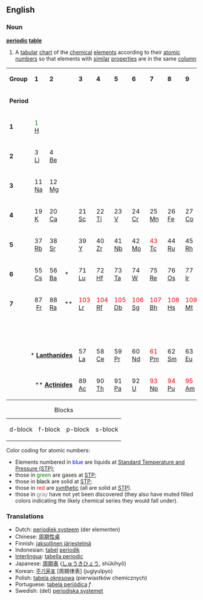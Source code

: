 ==English==
===Noun===
{{wikipedia}}
'''[[periodic]] [[table]]'''
#{{chemistry}} A [[tabular]] [[chart]] of the [[chemical]] [[element]]s according to their [[atomic number]]s so that elements with [[similar]] [[properties]] are in the same [[column]]

<!-- table modified from Wikipedia -->
<center>
{| style="width: 80%;"
|- align="center"
| '''Group'''
| '''1'''
| '''2'''
| style="vertical-align: top;" | <br>
| '''3'''
| '''4'''
| '''5'''
| '''6'''
| '''7'''
| '''8'''
| '''9'''
| '''10'''
| '''11'''
| '''12'''
| '''13'''
| '''14'''
| '''15'''
| '''16'''
| '''17'''
| '''18'''
|- align="center"
| '''Period'''
| colspan="20" | <br>
|- align="center"
| '''1'''
| bgcolor="#ff6699" | <font color="green">1</font><br>[[Hydrogen|H]]
| colspan="17" | <br>
| bgcolor="#99ccff" | <font color="green">2</font><br>[[Helium|He]]
|- align="center"
| '''2'''
| bgcolor="#ff6699" | 3<br>[[Lithium|Li]]
| bgcolor="#ff6699" | 4<br>[[Beryllium|Be]]
| style="vertical-align: top;" | <br>
| colspan="10" | <br>
| bgcolor="#99ccff" | 5<br>[[Boron|B]]
| bgcolor="#99ccff" | 6<br>[[Carbon|C]]
| bgcolor="#99ccff" | <font color="green">7</font><br>[[Nitrogen|N]]
| bgcolor="#99ccff" | <font color="green">8</font><br>[[Oxygen|O]]
| bgcolor="#99ccff" | <font color="green">9</font><br>[[Fluorine|F]]
| bgcolor="#99ccff" | <font color="green">10</font><br>[[Neon|Ne]]
|- align="center"
| '''3'''
| bgcolor="#ff6699" | 11<br>[[Sodium|Na]]
| bgcolor="#ff6699" | 12<br>[[Magnesium|Mg]]
| style="vertical-align: top;" | <br>
| colspan="10" | <br>
| bgcolor="#99ccff" | 13<br>[[Aluminium|Al]]
| bgcolor="#99ccff" | 14<br>[[Silicon|Si]]
| bgcolor="#99ccff" | 15<br>[[Phosphorus|P]]
| bgcolor="#99ccff" | 16<br>[[Sulfur|S]]
| bgcolor="#99ccff" | <font color="green">17</font><br>[[Chlorine|Cl]]
| bgcolor="#99ccff" | <font color="green">18</font><br>[[Argon|Ar]]
|- align="center"
| '''4'''
| bgcolor="#ff6699" | 19<br>[[Potassium|K]]
| bgcolor="#ff6699" | 20<br>[[Calcium|Ca]]
| style="vertical-align: top;" | <br>
| bgcolor="#ccff99" | 21<br>[[Scandium|Sc]]
| bgcolor="#ccff99" | 22<br>[[Titanium|Ti]]
| bgcolor="#ccff99" | 23<br>[[Vanadium|V]]
| bgcolor="#ccff99" | 24<br>[[Chromium|Cr]]
| bgcolor="#ccff99" | 25<br>[[Manganese|Mn]]
| bgcolor="#ccff99" | 26<br>[[Iron|Fe]]
| bgcolor="#ccff99" | 27<br>[[Cobalt|Co]]
| bgcolor="#ccff99" | 28<br>[[Nickel|Ni]]
| bgcolor="#ccff99" | 29<br>[[Copper|Cu]]
| bgcolor="#ccff99" | 30<br>[[Zinc|Zn]]
| bgcolor="#99ccff" | 31<br>[[Gallium|Ga]]
| bgcolor="#99ccff" | 32<br>[[Germanium|Ge]]
| bgcolor="#99ccff" | 33<br>[[Arsenic|As]]
| bgcolor="#99ccff" | 34<br>[[Selenium|Se]]
| bgcolor="#99ccff" | <font color="blue">35</font><br>[[Bromine|Br]]
| bgcolor="#99ccff" | <font color="green">36</font><br>[[Krypton|Kr]]
|- align="center"
| '''5'''
| bgcolor="#ff6699" | 37<br>[[Rubidium|Rb]]
| bgcolor="#ff6699" | 38<br>[[Strontium|Sr]]
| style="vertical-align: top;" | <br>
| bgcolor="#ccff99" | 39<br>[[Yttrium|Y]]
| bgcolor="#ccff99" | 40<br>[[Zirconium|Zr]]
| bgcolor="#ccff99" | 41<br>[[Niobium|Nb]]
| bgcolor="#ccff99" | 42<br>[[Molybdenum|Mo]]
| bgcolor="#ccff99" | <font color="red">43</font><br>[[Technetium|Tc]]
| bgcolor="#ccff99" | 44<br>[[Ruthenium|Ru]]
| bgcolor="#ccff99" | 45<br>[[Rhodium|Rh]]
| bgcolor="#ccff99" | 46<br>[[Palladium|Pd]]
| bgcolor="#ccff99" | 47<br>[[Silver|Ag]]
| bgcolor="#ccff99" | 48<br>[[Cadmium|Cd]]
| bgcolor="#99ccff" | 49<br>[[Indium|In]]
| bgcolor="#99ccff" | 50<br>[[Tin|Sn]]
| bgcolor="#99ccff" | 51<br>[[Antimony|Sb]]
| bgcolor="#99ccff" | 52<br>[[Tellurium|Te]]
| bgcolor="#99ccff" | 53<br>[[Iodine|I]]
| bgcolor="#99ccff" | <font color="green">54</font><br>[[Xenon|Xe]]
|- align="center"
| '''6'''
| bgcolor="#ff6699" | 55<br>[[Caesium|Cs]]
| bgcolor="#ff6699" | 56<br>[[Barium|Ba]]
| bgcolor="#66ffcc" | *<br>
| bgcolor="#ccff99" | 71<br>[[Lutetium|Lu]]
| bgcolor="#ccff99" | 72<br>[[Hafnium|Hf]]
| bgcolor="#ccff99" | 73<br>[[Tantalum|Ta]]
| bgcolor="#ccff99" | 74<br>[[Tungsten|W]]
| bgcolor="#ccff99" | 75<br>[[Rhenium|Re]]
| bgcolor="#ccff99" | 76<br>[[Osmium|Os]]
| bgcolor="#ccff99" | 77<br>[[Iridium|Ir]]
| bgcolor="#ccff99" | 78<br>[[Platinum|Pt]]
| bgcolor="#ccff99" | 79<br>[[Gold|Au]]
| bgcolor="#ccff99" | <font color="blue">80</font><br>[[Mercury|Hg]]
| bgcolor="#99ccff" | 81<br>[[Thallium|Tl]]
| bgcolor="#99ccff" | 82<br>[[Lead|Pb]]
| bgcolor="#99ccff" | 83<br>[[Bismuth|Bi]]
| bgcolor="#99ccff" | 84<br>[[Polonium|Po]]
| bgcolor="#99ccff" | 85<br>[[Astatine|At]]
| bgcolor="#99ccff" | <font color="green">86</font><br>[[Radon|Rn]]
|- align="center"
| '''7'''
| bgcolor="#ff6699" | 87<br>&nbsp;[[Francium|Fr]]&nbsp;
| bgcolor="#ff6699" | 88<br>[[Radium|Ra]]
| bgcolor="#66ffcc" | **<br>
| bgcolor="#ccff99" | <font color="red">103</font><br>[[Lawrencium|Lr]]
| bgcolor="#ccff99" | <font color="red">104</font><br>[[Rutherfordium|Rf]]
| bgcolor="#ccff99" | <font color="red">105</font><br>[[Dubnium|Db]]
| bgcolor="#ccff99" | <font color="red">106</font><br>[[Seaborgium|Sg]]
| bgcolor="#ccff99" | <font color="red">107</font><br>[[Bohrium|Bh]]
| bgcolor="#ccff99" | <font color="red">108</font><br>[[Hassium|Hs]]
| bgcolor="#ccff99" | <font color="red">109</font><br>[[Meitnerium|Mt]]
| bgcolor="#ccff99" | <font color="red">110</font><br>[[Darmstadtium|Ds]]
| bgcolor="#ccff99" | <font color="red">111</font><br>[[Roentgenium|Rg]]
| bgcolor="#ccff99" | <font color="red">112</font><br>[[Ununbium|Uub]]
| bgcolor="#99ccff" | <font color="red">113<br>[[Ununtrium|Uut]]</font>
| bgcolor="#99ccff" | <font color="red">114</font><br>[[Ununquadium|Uuq]]
| bgcolor="#99ccff" | <font color="red">115<br>[[Ununpentium|Uup]]</font>
| bgcolor="#99ccff" | <font color="red">116<br>[[Ununhexium|Uuh]]</font>
| bgcolor="#ecfefe" | <font color="#cccccc">117<br>[[Ununseptium|Uus]]</font>
| bgcolor="#ecfefe" | <font color="#cccccc">118<br>[[Ununoctium|Uuo]]</font>
|- align="center"
| colspan="21" | <br>
|- align="center"
| colspan="4" align="right" | * '''[[Lanthanide]]s'''
| bgcolor="#66ffcc" | 57<br>[[Lanthanum|La]]
| bgcolor="#66ffcc" | 58<br>[[Cerium|Ce]]
| bgcolor="#66ffcc" | 59<br>[[Praseodymium|Pr]]
| bgcolor="#66ffcc" | 60<br>[[Neodymium|Nd]]
| bgcolor="#66ffcc" | <font color="red">61</font><br>[[Promethium|Pm]]
| bgcolor="#66ffcc" | 62<br>[[Samarium|Sm]]
| bgcolor="#66ffcc" | 63<br>[[Europium|Eu]]
| bgcolor="#66ffcc" | 64<br>[[Gadolinium|Gd]]
| bgcolor="#66ffcc" | 65<br>[[Terbium|Tb]]
| bgcolor="#66ffcc" | 66<br>[[Dysprosium|Dy]]
| bgcolor="#66ffcc" | 67<br>[[Holmium|Ho]]
| bgcolor="#66ffcc" | 68<br>[[Erbium|Er]]
| bgcolor="#66ffcc" | 69<br>[[Thulium|Tm]]
| bgcolor="#66ffcc" | 70<br>[[Ytterbium|Yb]]
|- align="center"
| colspan="4" align="right" | ** '''[[Actinide]]s'''
| bgcolor="#66ffcc" | 89<br>[[Actinium|Ac]]
| bgcolor="#66ffcc" | 90<br>[[Thorium|Th]]
| bgcolor="#66ffcc" | 91<br>[[Protactinium|Pa]]
| bgcolor="#66ffcc" | 92<br>[[Uranium|U]]
| bgcolor="#66ffcc" | <font color="red">93</font><br>[[Neptunium|Np]]
| bgcolor="#66ffcc" | <font color="red">94</font><br>[[Plutonium|Pu]]
| bgcolor="#66ffcc" | <font color="red">95</font><br>[[Americium|Am]]
| bgcolor="#66ffcc" | <font color="red">96</font><br>[[Curium|Cm]]
| bgcolor="#66ffcc" | <font color="red">97</font><br>[[Berkelium|Bk]]
| bgcolor="#66ffcc" | <font color="red">98</font><br>[[Californium|Cf]]
| bgcolor="#66ffcc" | <font color="red">99</font><br>[[Einsteinium|Es]]
| bgcolor="#66ffcc" | <font color="red">100</font><br>[[Fermium|Fm]]
| bgcolor="#66ffcc" | <font color="red">101</font><br>[[Mendelevium|Md]]
| bgcolor="#66ffcc" | <font color="red">102</font><br>[[Nobelium|No]]
|}</center>
{| align="center"
|+Blocks
|- 
| bgcolor="#CCFF99" | d-block
| bgcolor="#66FFCC" | f-block
| bgcolor="#99CCFF" | p-block
| bgcolor="#FF6699" | s-block
|}

Color coding for atomic numbers:
* Elements numbered in <font color="blue">blue</font> are liquids at [[standard temperature and pressure|Standard Temperature and Pressure (STP)]];
* those in <font color="green">green</font> are gases at [[standard temperature and pressure|STP]];
* those in <font color="black">black</font> are solid at [[standard temperature and pressure|STP]];
* those in <font color="red">red</font> are [[Synthetic element|synthetic]] (all are solid at [[standard temperature and pressure|STP]]).
* those in <font color="#808080">gray</font> have not yet been discovered (they also have muted filled colors indicating the likely chemical series they would fall under).

=== Translations ===
*Dutch: [[periodiek systeem]] (der elementen)
*Chinese: [[周期性桌]]
*Finnish: [[jaksollinen järjestelmä]]
*Indonesian: [[tabel]] [[periodik]]
*[[Interlingua]]: [[tabella periodic]]
*Japanese: [[周期表]] ([[しゅうきひょう]], shūkihyō)
*Korean: [[주기율표]] [周期律表] (jugiyulpyo)
*Polish: [[tabela okresowa]] (pierwiastków chemicznych)
*Portuguese: [[tabela periódica]] ''f''
*Swedish: (det) [[periodiska systemet]]